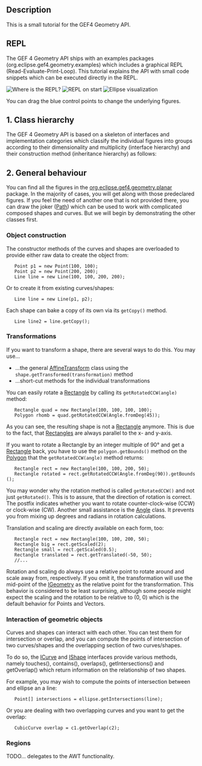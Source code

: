 == Description ==

This is a small tutorial for the GEF4 Geometry API.

== REPL ==

The GEF 4 Geometry API ships with an examples packages (org.eclipse.gef4.geometry.examples) which includes a graphical REPL (Read-Evaluate-Print-Loop). This tutorial explains the API with small code snippets which can be executed directly in the REPL.

[[File:where-is-the-repl.png|Where is the REPL?]]
[[File:repl-start|REPL on start]]
[[File:repl-example|Ellipse visualization]]

You can drag the blue control points to change the underlying figures.

== 1. Class hierarchy ==

The GEF 4 Geometry API is based on a skeleton of interfaces and implementation categories which classify the individual figures into groups according to their dimensionality and multiplicity (interface hierarchy) and their construction method (inheritance hierarchy) as follows:




== 2. General behaviour ==

You can find all the figures in the [[GEF/GEF4/Geometry#Planar | org.eclipse.gef4.geometry.planar]] package. In the majority of cases, you will get along with those predeclared figures. If you feel the need of another one that is not provided there, you can draw the joker ([[GEF/GEF4/Geometry#Path |Path]]) which can be used to work with complicated composed shapes and curves. But we will begin by demonstrating the other classes first.

=== Object construction ===

The constructor methods of the curves and shapes are overloaded to provide either raw data to create the object from:

    Point p1 = new Point(100, 100);
    Point p2 = new Point(200, 200);
    Line line = new Line(100, 100, 200, 200);

Or to create it from existing curves/shapes:

    Line line = new Line(p1, p2);

Each shape can bake a copy of its own via its <code>getCopy()</code> method.

    Line line2 = line.getCopy();

=== Transformations ===

If you want to transform a shape, there are several ways to do this. You may use...

* ...the general [[GEF/GEF4/Geometry#AffineTransform |AffineTransform]] class using the <code>shape.getTransformed(transformation)</code> method
* ...short-cut methods for the individual transformations

You can easily rotate a [[GEF/GEF4/Geometry#Rectangle |Rectangle]] by calling its <code>getRotatedCCW(angle)</code> method:

    Rectangle quad = new Rectangle(100, 100, 100, 100);
    Polygon rhomb = quad.getRotatedCCW(Angle.fromDeg(45));

As you can see, the resulting shape is not a [[GEF/GEF4/Geometry#Rectangle |Rectangle]] anymore. This is due to the fact, that [[GEF/GEF4/Geometry#Rectangle |Rectangles]] are always parallel to the x- and y-axis.

If you want to rotate a Rectangle by an integer multiple of 90° and get a [[GEF/GEF4/Geometry#Rectangle |Rectangle]] back, you have to use the <code>polygon.getBounds()</code> method on the [[GEF/GEF4/Geometry#Polygon |Polygon]] that the <code>getRotatedCCW(angle)</code> method returns:

    Rectangle rect = new Rectangle(100, 100, 200, 50);
    Rectangle rotated = rect.getRotatedCCW(Angle.fromDeg(90)).getBounds();

You may wonder why the rotation method is called <code>getRotatedCCW()</code> and not just <code>getRotated()</code>. This is to assure, that the direction of rotation is correct. The postfix indicates whether you want to rotate counter-clock-wise (CCW) or clock-wise (CW). Another small assistance is the [[GEF/GEF4/Geometry#Angle |Angle]] class. It prevents you from mixing up degrees and radians in rotation calculations.

Translation and scaling are directly available on each form, too:

    Rectangle rect = new Rectangle(100, 100, 200, 50);
    Rectangle big = rect.getScaled(2);
    Rectangle small = rect.getScaled(0.5);
    Rectangle translated = rect.getTranslated(-50, 50);
    //...

Rotation and scaling do always use a relative point to rotate around and scale away from, respectively. If you omit it, the transformation will use the mid-point of the [[GEF/GEF4/Geometry#IGeometry| IGeometry]] as the relative point for the transformation. This behavior is considered to be least surprising, although some people might expect the scaling and the rotation to be relative to (0, 0) which is the default behavior for Points and Vectors.

=== Interaction of geometric objects ===

Curves and shapes can interact with each other. You can test them for intersection or overlap, and you can compute the points of intersection of two curves/shapes and the overlapping section of two curves/shapes.

To do so, the [[GEF/GEF4/Geometry#ICurve| ICurve]] and [[GEF/GEF4/Geometry#IShape| IShape]] interfaces provide various methods, namely touches(), contains(), overlaps(), getIntersections() and getOverlap() which return information on the relationship of two shapes.

For example, you may wish to compute the points of intersection between and ellipse an a line:

    Point[] intersections = ellipse.getIntersections(line);

Or you are dealing with two overlapping curves and you want to get the overlap:

    CubicCurve overlap = c1.getOverlap(c2);

=== Regions ===

TODO... delegates to the AWT functionality.
